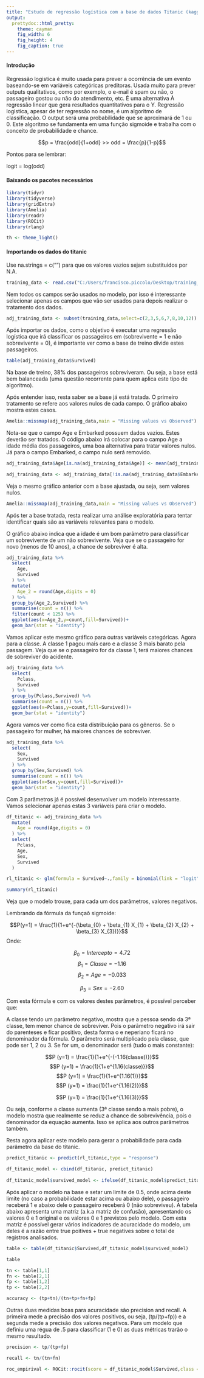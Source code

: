 ```yaml
---
title: "Estudo de regressão logística com a base de dados Titanic (kaggle)"
output: 
  prettydoc::html_pretty:
    theme: cayman
    fig_width: 6
    fig_height: 4
    fig_caption: true
---
```


#### Introdução

Regressão logistica é muito usada para prever a ocorrência de um evento baseando-se em variáveis categóricas preditoras. Usada muito para prever outputs qualitativos, como por exemplo, o e-mail é spam ou não, o passageiro gostou ou não do atendimento, etc. É uma alternativa À regressão linear que gera resultados quantitativos para o Y. Regressão logistica, apesar de ter regressão no nome, é um algoritmo de classificação. O output será uma probabilidade que se aproximará de 1 ou 0. Este algoritmo se fundamenta em uma função sigmoide e trabalha com o conceito de probabilidade e chance.

$$p = \frac{odd}{1+odd} >> odd = \frac{p}{1-p}$$

Pontos para se lembrar:

logit = log(odd)

#### Baixando os pacotes necessários

```r
library(tidyr)
library(tidyverse)
library(gridExtra)
library(Amelia)
library(readr)
library(ROCit)
library(rlang)

th <- theme_light()
```

#### Importando os dados do titanic

Use na.strings = c("") para que os valores vazios sejam substituidos por N.A.

```r
training_data <- read.csv("C:/Users/francisco.piccolo/Desktop/training_databases/titanic_kaggle_db/train.csv",header = T,na.strings = c(""))
```

Nem todos os campos serão usados no modelo, por isso é interessante selecionar apenas os campos que vão ser usados para depois realizar o tratamento dos dados.
```r
adj_training_data <- subset(training_data,select=c(2,3,5,6,7,8,10,12))
```

Após importar os dados, como o objetivo é executar uma regressão logística que irá classificar os passageiros em (sobrevivente = 1 e não sobrevivente = 0), é importante ver como a base de treino divide estes passageiros.

```r
table(adj_training_data$Survived)
```

Na base de treino, 38% dos passageiros sobreviveram. Ou seja, a base está bem balanceada (uma questão recorrente para quem aplica este tipo de algoritmo).

Após entender isso, resta saber se a base já está tratada. O primeiro tratamento se refere aos valores nulos de cada campo. O gráfico abaixo mostra estes casos.

```r
Amelia::missmap(adj_training_data,main = "Missing values vs Observed")
```

Nota-se que o campo Age e Embarked possuem dados vazios. Estes deverão ser tratados. O código abaixo irá colocar para o campo Age a idade média dos passageiros, uma boa alternativa para tratar valores nulos. Já para o campo Embarked, o campo nulo será removido.

```r
adj_training_data$Age[is.na(adj_training_data$Age)] <- mean(adj_training_data$Age,na.rm=T)

adj_training_data <- adj_training_data[!is.na(adj_training_data$Embarked),]
```

Veja o mesmo gráfico anterior com a base ajustada, ou seja, sem valores nulos.
```r
Amelia::missmap(adj_training_data,main = "Missing values vs Observed")
```

Após ter a base tratada, resta realizar uma análise exploratória para tentar identificar quais são as variáveis relevantes para o modelo.

O gráfico abaixo indica que a idade é um bom parâmetro para classificar um sobrevivente de um não sobrevivente. Veja que se o passageiro for novo (menos de 10 anos), a chance de sobreviver é alta.
```r
adj_training_data %>% 
  select(
    Age,
    Survived
  ) %>% 
  mutate(
    Age_2 = round(Age,digits = 0)
  ) %>% 
  group_by(Age_2,Survived) %>% 
  summarise(count = n()) %>% 
  filter(count < 125) %>% 
  ggplot(aes(x=Age_2,y=count,fill=Survived))+
  geom_bar(stat = "identity")
```

Vamos aplicar este mesmo gráfico para outras variáveis categóricas. Agora para a classe. A classe 1 pagou mais caro e a classe 3 mais barato pela passagem. Veja que se o passageiro for da classe 1, terá maiores chances de sobreviver do acidente.
```r
adj_training_data %>% 
  select(
    Pclass,
    Survived
  ) %>% 
  group_by(Pclass,Survived) %>% 
  summarise(count = n()) %>% 
  ggplot(aes(x=Pclass,y=count,fill=Survived))+
  geom_bar(stat = "identity")
```

Agora vamos ver como fica esta distribuição para os gêneros. Se o passageiro for mulher, há maiores chances de sobreviver.
```r
adj_training_data %>% 
  select(
    Sex,
    Survived
  ) %>% 
  group_by(Sex,Survived) %>% 
  summarise(count = n()) %>% 
  ggplot(aes(x=Sex,y=count,fill=Survived))+
  geom_bar(stat = "identity")
```

Com 3 parâmetros já é possível desenvolver um modelo interessante. Vamos selecionar apenas estas 3 variáveis para criar o modelo.

```r
df_titanic <- adj_training_data %>% 
  mutate(
    Age = round(Age,digits = 0)
  ) %>% 
  select(
    Pclass,
    Age,
    Sex,
    Survived
  )
```

```r
rl_titanic <- glm(formula = Survived~.,family = binomial(link = "logit"),data = df_titanic)

summary(rl_titanic)
```

Veja que o modelo trouxe, para cada um dos parâmetros, valores negativos.

Lembrando da fórmula da funçaõ sigmoide:

$$P(y=1) = \frac{1}{1+e^{-(\beta_{0} + \beta_{1} X_{1} + \beta_{2} X_{2} + \beta_{3} X_{3})}}$$
Onde:

$$ \beta_{0} = Intercepto = 4.72 $$ 
$$ \beta_{1} = Classe = -1.16 $$ 
$$ \beta_{2} = Age = -0.033 $$ 

$$ \beta_{3} = Sex = -2.60 $$ 

Com esta fórmula e com os valores destes parâmetros, é possível perceber que:

A classe tendo um parâmetro negativo, mostra que a pessoa sendo da 3ª classe, tem menor chance de sobreviver. Pois o parâmetro negativo irá sair do parenteses e ficar positivo, desta forma o e neperiano ficará no denominador da fórmula. O parâmetro será multiplicado pela classe, que pode ser 1, 2 ou 3. Se for um, o denominador será (tudo o mais constante):

$$P (y=1) = \frac{1}{1+e^{-(-1.16(classe))}}$$
$$P (y=1) = \frac{1}{1+e^{1.16(classe)}}$$
$$P (y=1) = \frac{1}{1+e^{1.16(1)}}$$
$$P (y=1) = \frac{1}{1+e^{1.16(2)}}$$

$$P (y=1) = \frac{1}{1+e^{1.16(3)}}$$

Ou seja, conforme a classe aumenta (3ª classe sendo a mais pobre), o modelo mostra que realmente se reduz a chance de sobrevivência, pois o denominador da equação aumenta. Isso se aplica aos outros parâmetros também. 

Resta agora aplicar este modelo para gerar a probabilidade para cada parâmetro da base do titanic.
```r
predict_titanic <- predict(rl_titanic,type = "response")

df_titanic_model <- cbind(df_titanic, predict_titanic)
  
df_titanic_model$survived_model <- ifelse(df_titanic_model$predict_titanic > .8,1,0)
```

Após aplicar o modelo na base e setar um limite de 0.5, onde acima deste limite (no caso a probabilidade estar acima ou abaixo dele), o passageiro receberá 1 e abaixo dele o passageiro receberá 0 (não sobreviveu). A tabela abaixo apresenta uma matriz (a.k.a matriz de confusão), apresentando os valores 0 e 1 original e os valores 0 e 1 previstos pelo modelo. Com esta matriz é possível gerar vários indicadores de acuracidade do modelo, um deles é a razão entre true poitives + true negatives sobre o total de registros analisados.
```r
table <- table(df_titanic$Survived,df_titanic_model$survived_model)

table

tn <- table[1,1]
fn <- table[2,1]
fp <- table[1,2]
tp <- table[2,2]

accuracy <- (tp+tn)/(tn+tp+fn+fp)
```

Outras duas medidas boas para acuracidade são precision and recall. A primeira mede a precisão dos valores positivos, ou seja, (tp/(tp+fp)) e a segunda mede a precisão dos valores negativos. Para um modelo que definiu uma régua de .5 para classificar (1 e 0) as duas métricas trarão o mesmo resultado.

```r
precision <- tp/(tp+fp)

recall <- tn/(tn+fn)
```



```r
roc_empirival <- ROCit::rocit(score = df_titanic_model$Survived,class = df_titanic_model$survived_model)
```


